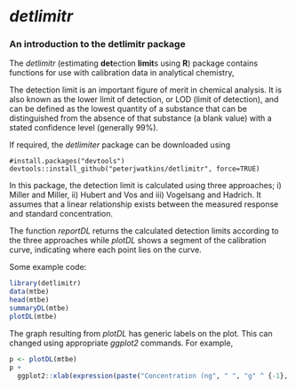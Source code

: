 *detlimitr*
==========

### An introduction to the detlimitr package

The *detlimitr* (estimating **det**ection **limit**s using **R**) package contains functions for use with calibration data in analytical chemistry,

The detection limit is an important figure of merit in chemical analysis.  It is also known as the lower limit of detection, or LOD (limit of detection), and can be defined as the lowest quantity of a substance that can be distinguished from the absence of that substance (a blank value) with a stated confidence level (generally 99%).

If required, the *detlimiter* package can be downloaded using

``` 
#install.packages("devtools") 
devtools::install_github("peterjwatkins/detlimitr", force=TRUE)

```

In this package, the detection limit is calculated using three approaches; i) Miller and Miller, ii) Hubert and Vos and iii) Vogelsang and Hadrich. It assumes that a linear relationship exists between the measured response and standard concentration.

The function *reportDL* returns the calculated detection limits according to the three approaches while *plotDL* shows a segment of the calibration curve, indicating where each point lies on the curve.

Some example code:

``` r
library(detlimitr)
data(mtbe)
head(mtbe)
summaryDL(mtbe)
plotDL(mtbe)
```

The graph resulting from *plotDL* has generic labels on the plot. This can changed using appropriate *ggplot2* commands. For example,

``` r
p <- plotDL(mtbe)
p +
  ggplot2::xlab(expression(paste("Concentration (ng", " ", "g" ^ {-1}, ")")))
```

